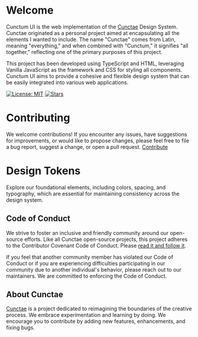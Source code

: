 # Welcome

Cunctum UI is the web implementation of the [Cunctae](https://cunctae.com/) Design System.
Cunctae originated as a personal project aimed at encapsulating all the elements I wanted to include. The name "Cunctae" comes from Latin, meaning "everything," and when combined with "Cunctum," it signifies "all together," reflecting one of the primary purposes of this project.

This project has been developed using TypeScript and HTML, leveraging Vanilla JavaScript as the framework and CSS for styling all components. Cunctum UI aims to provide a cohesive and flexible design system that can be easily integrated into various web applications.

[![License: MIT](https://img.shields.io/badge/License-MIT-yellow.svg)](https://github.com/Cunctae/cunctum-ui/tree/main/LICENSE)
[![Stars](https://img.shields.io/github/stars/Cunctae/cunctum-ui?style=social)](https://github.com/Cunctae/cunctum-ui)

# Contributing

We welcome contributions! If you encounter any issues, have suggestions for improvements, or would like to propose changes, please feel free to file a bug report, suggest a change, or open a pull request.
[Contribute](Contributing/Overview/Docs)

# Design Tokens

Explore our foundational elements, including colors, spacing, and typography, which are essential for maintaining consistency across the design system.

## Code of Conduct

We strive to foster an inclusive and friendly community around our open-source efforts. Like all Cunctae open-source projects, this project adheres to the Contributor Covenant Code of Conduct. Please [read it and follow it](https://github.com/Cunctae/cunctum-ui/blob/main/CODE_OF_CONDUCT.md).

If you feel that another community member has violated our Code of Conduct or if you are experiencing difficulties participating in our community due to another individual's behavior, please reach out to our maintainers. We are committed to enforcing the Code of Conduct.

## About Cunctae

[Cunctae](https://cunctae.com/) is a project dedicated to reimagining the boundaries of the creative process. We embrace experimentation and learning by doing. We encourage you to contribute by adding new features, enhancements, and fixing bugs.

